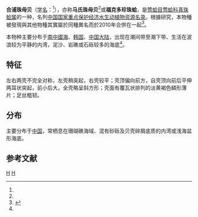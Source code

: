 {{Speciesbox 
| taxon = Pinctada imbricata
| image = Pinctada imbricata Röding of Margarita island.jpg
| binomial_authority = Röding, 1798<ref name="WoRMS_207901">{{cite WoRMS |id=207901 |title=''Pinctada martensii'' (Dunker, 1872) }}</ref><ref>{{cite book |last=Röding |first=P. F. |year=1798 |title=Museum Boltenianum sive Catalogus cimeliorum e tribus regnis naturae quae olim collegerat Joa. Fried. Bolten M. D. p. d. Pars secunda continens Conchylia sive Testacea univalvia, bivalvia et multivalvia. |url=http://www.biodiversitylibrary.org/item/41571   |language=en |access-date=2015-03-08 |archive-date=2014-12-16 |archive-url=https://web.archive.org/web/20141216085530/http://www.biodiversitylibrary.org/item/41571 |dead-url=no }}</ref>
| synonyms = <ref name="WoRMS_207901" />
* ''Avicula (Meleagrina) horrida'' Dunker, 1872 (synonym)
* ''Avicula (Meleagrina) martensii'' Dunker, 1879 (synonym)
* ''Avicula aerata'' {{tsl|en|Lovell Augustus Reeve|洛弗爾·奧古斯都·里夫|Reeve}}, 1857 (synonym)
* ''Avicula alaperdicis'' Reeve, 1857 (synonym)
* ''Avicula flabellum'' Reeve, 1857 (synonym)
* ''Avicula fucata'' Gould, 1850 (synonym)
* ''Avicula lacunata'' Reeve, 1857 (synonym)
* ''Avicula occa'' Reeve, 1857 (synonym)
* ''Avicula perviridis'' Reeve, 1857 (synonym)
* ''Avicula savignyi'' (Monterosato, 1884) (synonym)
* ''Avicula squamosa'' Deshayes, 1830 (synonym)
* ''Avicula squamulosa'' Lamarck, 1819 (synonym)
* ''Margaritifera vulgaris'' (Schumacher, 1817)
* ''Meleagrina imbricata'' (Röding, 1798)
* ''Meleagrina savignyi'' Monterosato, 1884
* ''Meleagrina vulgaris'' (Schumacher, 1817)
* ''Perlamater vulgaris'' Schumacher, 1817 (synonym)
* ''Pinctada imbricata imbricata'' Röding, 1798 · accepted, alternate representation
* ''Pinctada fucata martensii'' <small>(Dunker, 1872)</small>
* ''Pinctada fucata martensii'' <small>(Dunker, 1872)</small>
* ''Pinctada martensi'' (拼字錯誤)<ref name=shell_3648>{{cite web|url=http://shell.sinica.edu.tw/chinese/shellbase_detail.php?science_no=3648|title=国际贝库：马氏珠母贝|publisher=台湾贝类资料库|accessdate=2009-08-11|archive-date=2015-04-02|archive-url=https://web.archive.org/web/20150402162144/http://shell.sinica.edu.tw/chinese/shellbase_detail.php?science_no=3648|dead-url=no}}</ref>
* ''Pinctada martensii'' (Dunker, 1872)<ref>{{cite book |title=中国海洋生物种类与分布 |author=[[黄宗国|黄宗国]] |publisher=海洋出版社 |year=2008}}</ref><ref name="WoRMS_592603">{{cite WoRMS |id=592603 |title=''Pinctada martensii'' (Dunker, 1872) }}</ref>
* ''Pinctada vulgaris'' (Schumacher, 1817)
* ''Pteria crocata'' (Swainson, 1831)
* ''Pteria imbricata''
* ''Pteria vulgaris'' (Schumacher, 1817)
}}
'''合浦珠母贝'''（[[学名|学名]]：{{lang|la|'''''Pinctada imbricata'''''}}<ref name="WoRMS_207901" />），亦称'''马氏珠母贝'''<ref name=shell_3648 />或'''福克多珍珠蛤'''，是[[莺蛤目|莺蛤目]][[莺蛤科|莺蛤科]][[真珠蛤属|真珠蛤属]]的一种，名列[[中国国家重点保护经济水生动植物资源名录|中国国家重点保护经济水生动植物资源名录]]。根據研究，本物種被發現與其他物種其實屬於同種異名而於2010年合併在一起<ref>{{cite journal |last=Tëmkin |first=I. |year=2010 |title=Molecular phylogeny of pearl oysters and their relatives (Mollusca, Bivalvia, Pterioidea). |journal=BMC Evolutionary Biology |volume=10 |page=342 |url=http://www.biomedcentral.com/content/pdf/1471-2148-10-342.pdf |language=en |access-date=2015-03-08 |archive-date=2014-12-29 |archive-url=https://web.archive.org/web/20141229021018/http://www.biomedcentral.com/content/pdf/1471-2148-10-342.pdf |dead-url=no }}</ref>。

本物种主要分布于[[南中國海|南中國海]]、[[韩国|韩国]]、[[中国大陆|中国大陆]]，出现在潮间带至潮下带、生活在波浪较为平静的内湾，泥沙、岩礁或石砾较多的海底<ref name=shell_3648 />。

== 特征 ==
左右两壳不完全对称，左壳稍突起，右壳较平；壳顶偏向前方，自壳顶向前后平伸两耳状突起，前小后大，全壳略呈斜方形；壳面有覆瓦状排列的淡黄褐色鳞形薄片；足丝粗韧。

== 分布 ==
主要分布于[[中国|中国]]，常栖息在珊瑚礁海域、混有砂砾及贝壳碎屑底质的内湾或浅海盆形海底。

== 参考文献 ==
{{reflist}}
{{Taxonbar|from=Q3786995}}

[[Category:真珠蛤属|H]]
[[Category:_1798年描述的动物|H]]
